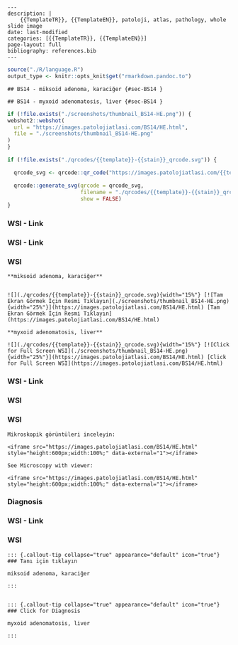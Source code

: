 

```comment
---
description: |
    {{TemplateTR}}, {{TemplateEN}}, patoloji, atlas, pathology, whole slide image
date: last-modified
categories: [{{TemplateTR}}, {{TemplateEN}}]
page-layout: full
bibliography: references.bib
---
```





```r
source("./R/language.R")
output_type <- knitr::opts_knit$get("rmarkdown.pandoc.to")
```


```asis
## BS14 - miksoid adenoma, karaciğer {#sec-BS14 }
```


```asis
## BS14 - myxoid adenomatosis, liver {#sec-BS14 }
```






```r
if (!file.exists("./screenshots/thumbnail_BS14-HE.png")) {
webshot2::webshot(
  url = "https://images.patolojiatlasi.com/BS14/HE.html",
  file = "./screenshots/thumbnail_BS14-HE.png"
)
}
```



```r
if (!file.exists("./qrcodes/{{template}}-{{stain}}_qrcode.svg")) {

  qrcode_svg <- qrcode::qr_code("https://images.patolojiatlasi.com/{{template}}/{{stain}}.html")

  qrcode::generate_svg(qrcode = qrcode_svg,
                       filename = "./qrcodes/{{template}}-{{stain}}_qrcode.svg",
                       show = FALSE)
}
```





::::: panel-tabset


### WSI - Link












::::: panel-tabset


### WSI - Link



:::: {.content-hidden when-format="pdf"}





::::





:::: {.content-visible when-format="pdf"}






::::




:::: {.content-hidden when-format="pdf"}





::::





:::: {.content-visible when-format="pdf"}






::::


### WSI




:::::






```asis

**miksoid adenoma, karaciğer**


![](./qrcodes/{{template}}-{{stain}}_qrcode.svg){width="15%"} [![Tam Ekran Görmek İçin Resmi Tıklayın](./screenshots/thumbnail_BS14-HE.png){width="25%"}](https://images.patolojiatlasi.com/BS14/HE.html) [Tam Ekran Görmek İçin Resmi Tıklayın](https://images.patolojiatlasi.com/BS14/HE.html)
```

```asis

**myxoid adenomatosis, liver**

![](./qrcodes/{{template}}-{{stain}}_qrcode.svg){width="15%"} [![Click for Full Screen WSI](./screenshots/thumbnail_BS14-HE.png){width="25%"}](https://images.patolojiatlasi.com/BS14/HE.html) [Click for Full Screen WSI](https://images.patolojiatlasi.com/BS14/HE.html)

```









::::: panel-tabset


### WSI - Link



:::: {.content-hidden when-format="pdf"}





::::





:::: {.content-visible when-format="pdf"}






::::




:::: {.content-hidden when-format="pdf"}





::::





:::: {.content-visible when-format="pdf"}






::::


### WSI




:::::







### WSI








```asis
Mikroskopik görüntüleri inceleyin:

<iframe src="https://images.patolojiatlasi.com/BS14/HE.html" style="height:600px;width:100%;" data-external="1"></iframe>

```





```asis

See Microscopy with viewer:

<iframe src="https://images.patolojiatlasi.com/BS14/HE.html" style="height:600px;width:100%;" data-external="1"></iframe>

```





### Diagnosis







::::: panel-tabset


### WSI - Link



:::: {.content-hidden when-format="pdf"}





::::





:::: {.content-visible when-format="pdf"}






::::




:::: {.content-hidden when-format="pdf"}





::::





:::: {.content-visible when-format="pdf"}






::::


### WSI




:::::






```asis


::: {.callout-tip collapse="true" appearance="default" icon="true"}
### Tanı için tıklayın

miksoid adenoma, karaciğer

:::


```


```asis


::: {.callout-tip collapse="true" appearance="default" icon="true"}
### Click for Diagnosis

myxoid adenomatosis, liver

:::

```









:::::











